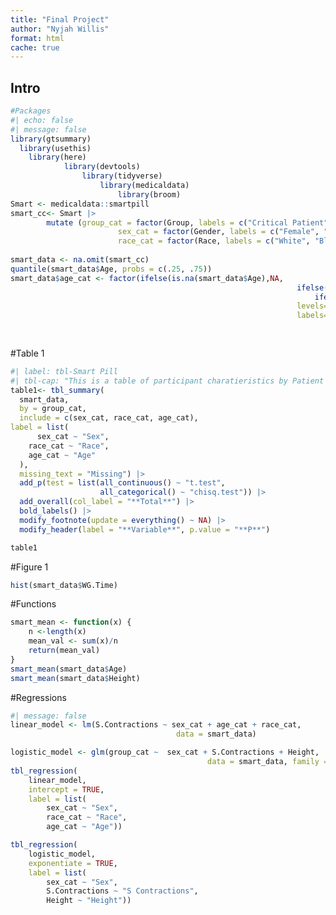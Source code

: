 ```yaml
---
title: "Final Project"
author: "Nyjah Willis"
format: html
cache: true
---
```


## Intro

```r
#Packages 
#| echo: false
#| message: false
library(gtsummary)
  library(usethis)
  	library(here)
			library(devtools)
				library(tidyverse)
					library(medicaldata)
						library(broom)
Smart <- medicaldata::smartpill
smart_cc<- Smart |>
		mutate (group_cat = factor(Group, labels = c("Critical Patient", "Healthy Volunteer")),
						sex_cat = factor(Gender, labels = c("Female", "Male")),
						race_cat = factor(Race, labels = c("White", "Black", "Asian/Pacific Islander", 
																							 "Hispanic", "Other")))
smart_data <- na.omit(smart_cc)
quantile(smart_data$Age, probs = c(.25, .75))
smart_data$age_cat <- factor(ifelse(is.na(smart_data$Age),NA,
																ifelse(smart_data$Age <=28, 1,
																	ifelse(smart_data$Age <= 44, 2, 3))),
																levels=1:3,
																labels=c("28 years or younger",
																				 "Between 29 - 43 years",
																				 "44 and older "))
```

#Table 1

```r
#| label: tbl-Smart Pill
#| tbl-cap: "This is a table of participant charatieristics by Patient Group"
table1<- tbl_summary(
  smart_data,
  by = group_cat,
  include = c(sex_cat, race_cat, age_cat),
label = list(
	  sex_cat ~ "Sex",
    race_cat ~ "Race",
    age_cat ~ "Age"
  ),
  missing_text = "Missing") |> 
  add_p(test = list(all_continuous() ~ "t.test", 
                    all_categorical() ~ "chisq.test")) |> 
  add_overall(col_label = "**Total**") |> 
  bold_labels() |> 
  modify_footnote(update = everything() ~ NA) |> 
  modify_header(label = "**Variable**", p.value = "**P**")

table1
```

#Figure 1

```r
hist(smart_data$WG.Time)
```


#Functions 

```r
smart_mean <- function(x) {
	n <-length(x)
	mean_val <- sum(x)/n
	return(mean_val)
}
smart_mean(smart_data$Age)
smart_mean(smart_data$Height)
```


#Regressions

```r
#| message: false
linear_model <- lm(S.Contractions ~ sex_cat + age_cat + race_cat,
									 data = smart_data)

logistic_model <- glm(group_cat ~  sex_cat + S.Contractions + Height,
											data = smart_data, family = binomial())
tbl_regression(
	linear_model,
	intercept = TRUE,
	label = list(
		sex_cat ~ "Sex",
		race_cat ~ "Race",
		age_cat ~ "Age"))

tbl_regression(
	logistic_model,
	exponentiate = TRUE,
	label = list(
		sex_cat ~ "Sex",
		S.Contractions ~ "S	Contractions",
		Height ~ "Height"))
```


